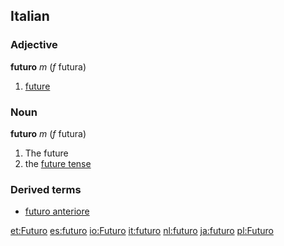 ==Italian==
===Adjective===
'''futuro''' ''m'' (''f'' futura)
# [[future]]
===Noun===
'''futuro''' ''m'' (''f'' futura)
# The future
# the [[future tense]]
===Derived terms===
*[[futuro anteriore]]

[[et:Futuro]]
[[es:futuro]]
[[io:Futuro]]
[[it:futuro]]
[[nl:futuro]]
[[ja:futuro]]
[[pl:Futuro]]